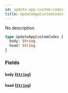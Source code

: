 ```yaml
---
id: update-app-custom-codes
title: UpdateAppCustomCodes
---
```


No description

```graphql
type UpdateAppCustomCodes {
  body: String
  head: String
}
```

### Fields

#### `body` ([`String`](/docs/graphql/scalars/string))

#### `head` ([`String`](/docs/graphql/scalars/string))
